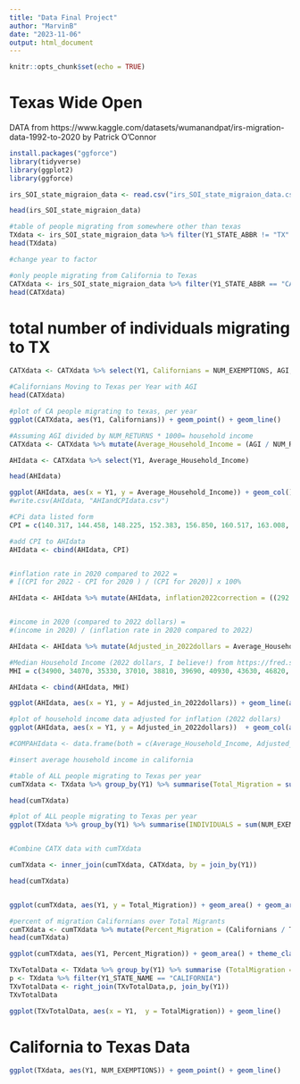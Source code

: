 ```yaml
---
title: "Data Final Project"
author: "MarvinB"
date: "2023-11-06"
output: html_document
---
```


```r
knitr::opts_chunk$set(echo = TRUE)
```

# Texas Wide Open
DATA from https://www.kaggle.com/datasets/wumanandpat/irs-migration-data-1992-to-2020
by Patrick O'Connor

```r
install.packages("ggforce")
library(tidyverse)
library(ggplot2)
library(ggforce)

irs_SOI_state_migraion_data <- read.csv("irs_SOI_state_migraion_data.csv")

head(irs_SOI_state_migraion_data)
```


```r
#table of people migrating from somewhere other than texas
TXdata <- irs_SOI_state_migraion_data %>% filter(Y1_STATE_ABBR != "TX" & Y2_STATE_ABBR == "TX") %>% select(Y1, NUM_EXEMPTIONS, AGI, Y1_STATE_NAME)
head(TXdata)

#change year to factor

#only people migrating from California to Texas
CATXdata <- irs_SOI_state_migraion_data %>% filter(Y1_STATE_ABBR == "CA" & Y2_STATE_ABBR == "TX")
head(CATXdata)

```

# total number of individuals migrating to TX
```r

CATXdata <- CATXdata %>% select(Y1, Californians = NUM_EXEMPTIONS, AGI, NUM_RETURNS)

```

```r
#Californians Moving to Texas per Year with AGI
head(CATXdata)

#plot of CA people migrating to texas, per year
ggplot(CATXdata, aes(Y1, Californians)) + geom_point() + geom_line()

#Assuming AGI divided by NUM_RETURNS * 1000= household income
CATXdata <- CATXdata %>% mutate(Average_Household_Income = (AGI / NUM_RETURNS)*1000)

AHIdata <- CATXdata %>% select(Y1, Average_Household_Income)

head(AHIdata)

ggplot(AHIdata, aes(x = Y1, y = Average_Household_Income)) + geom_col()
#write.csv(AHIdata, "AHIandCPIdata.csv")

#CPi data listed form
CPI = c(140.317, 144.458, 148.225, 152.383, 156.850, 160.517, 163.008, 166.575, 172.200, 177.067, 179.875, 183.958, 188.883, 195.292, 201.592, 207.342, 215.303, 214.537, 218.056, 224.939, 229.594, 232.957, 236.736, 237.017, 240.011, 245.120, 251.107, 255.657, 258.811 )

#add CPI to AHIdata
AHIdata <- cbind(AHIdata, CPI) 


#inflation rate in 2020 compared to 2022 = 
# [(CPI for 2022 - CPI for 2020 ) / (CPI for 2020)] x 100%

AHIdata <- AHIdata %>% mutate(AHIdata, inflation2022correction = ((292.655 - CPI)/CPI))


#income in 2020 (compared to 2022 dollars) = 
#(income in 2020) / (inflation rate in 2020 compared to 2022)

AHIdata <- AHIdata %>% mutate(Adjusted_in_2022dollars = Average_Household_Income*(1+inflation2022correction))

#Median Household Income (2022 dollars, I believe!) from https://fred.stlouisfed.org/series/MEHOINUSCAA646N
MHI = c(34900, 34070, 35330, 37010, 38810, 39690, 40930, 43630, 46820, 47260, 47440, 49300, 49220, 51760, 55320, 55730, 57010, 56130, 54280, 53370, 57020, 60790, 60490, 63640, 66640, 70040, 70490, 78110, 77650)

AHIdata <- cbind(AHIdata, MHI)

ggplot(AHIdata, aes(x = Y1, y = Adjusted_in_2022dollars)) + geom_line(aes(y=Adjusted_in_2022dollars)) + geom_line(aes(y=MHI))

#plot of household income data adjusted for inflation (2022 dollars)
ggplot(AHIdata, aes(x = Y1, y = Adjusted_in_2022dollars))  + geom_col(aes(y = Adjusted_in_2022dollars)) + geom_line(aes(y =Average_Household_Income, color = "red"))

#COMPAHIdata <- data.frame(both = c(Average_Household_Income, Adjusted_in_2022dollars ))

#insert average household income in california


```


```r
#table of ALL people migrating to Texas per year
cumTXdata <- TXdata %>% group_by(Y1) %>% summarise(Total_Migration = sum(NUM_EXEMPTIONS))

head(cumTXdata)

#plot of ALL people migrating to Texas per year
ggplot(TXdata %>% group_by(Y1) %>% summarise(INDIVIDUALS = sum(NUM_EXEMPTIONS)), aes(Y1, y = INDIVIDUALS)) + geom_area()


#Combine CATX data with cumTXdata

cumTXdata <- inner_join(cumTXdata, CATXdata, by = join_by(Y1))

head(cumTXdata)


ggplot(cumTXdata, aes(Y1, y = Total_Migration)) + geom_area() + geom_area(aes(Y1, Californians, fill = Californians))
```

```r
#percent of migration Californians over Total Migrants
cumTXdata <- cumTXdata %>% mutate(Percent_Migration = (Californians / Total_Migration)*100)
head(cumTXdata)

ggplot(cumTXdata, aes(Y1, Percent_Migration)) + geom_area() + theme_classic()
```


```r
TXvTotalData <- TXdata %>% group_by(Y1) %>% summarise (TotalMigration = sum(NUM_EXEMPTIONS))
p <- TXdata %>% filter(Y1_STATE_NAME == "CALIFORNIA")
TXvTotalData <- right_join(TXvTotalData,p, join_by(Y1))
TXvTotalData

ggplot(TXvTotalData, aes(x = Y1,  y = TotalMigration)) + geom_line()
```


# California to Texas Data

```r
ggplot(TXdata, aes(Y1, NUM_EXEMPTIONS)) + geom_point() + geom_line()
```

```r

```

